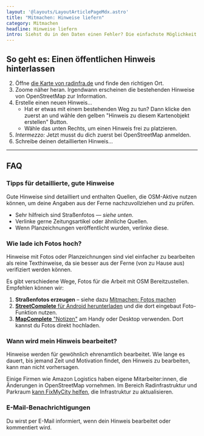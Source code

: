```yaml
---
layout: '@layouts/LayoutArticlePageMdx.astro'
title: "Mitmachen: Hinweise liefern"
category: Mitmachen
headline: Hinweise liefern
intro: Siehst du in den Daten einen Fehler? Die einfachste Möglichkeit dies mitzuteilen ist einen detaillierten Hinweis zu hinterlassen, der dann von OSM-Aktiven bearbeitet werden kann.
---
```



## So geht es: Einen öffentlichen Hinweis hinterlassen

2. Öffne <a href="https://tilda-geo.de/regionen/radinfra?map=6/51.07/13.35&config=ife2uk.1utl.f6&v=2&osmNotes=true" target='_blank'>die Karte von radinfra.de</a> und finde den richtigen Ort.
3. Zoome näher heran. Irgendwann erscheinen die bestehenden Hinweise von OpenStreetMap zur Information.
3. Erstelle einen neuen Hinweis…
   - Hat er etwas mit einem bestehenden Weg zu tun? Dann klicke den zuerst an und wähle den gelben "Hinweis zu diesem Kartenobjekt erstellen" Button.
   - Wähle das <PlusIcon className="size-5 inline-block"/> unten Rechts, um einen Hinweis frei zu platzieren.
3. <em>Intermezzo:</em> Jetzt musst du dich zuerst bei OpenStreetMap anmelden.
3. Schreibe deinen detaillierten Hinweis…

---

## FAQ

### Tipps für detaillierte, gute Hinweise

Gute Hinweise sind detailliert und enthalten Quellen, die OSM-Aktive nutzen können, um deine Angaben aus der Ferne nachzuvollziehen und zu prüfen.

- Sehr hilfreich sind Straßenfotos — _siehe unten_.
- Verlinke gerne Zeitungsartikel oder ähnliche Quellen.
- Wenn Planzeichnungen veröffentlicht wurden, verlinke diese.

### Wie lade ich Fotos hoch?

Hinweise mit Fotos oder Planzeichnungen sind viel einfacher zu bearbeiten als reine Texthinweise, da sie besser aus der Ferne (von zu Hause aus) verifiziert werden können.

Es gibt verschiedene Wege, Fotos für die Arbeit mit OSM Bereitzustellen. Empfehlen können wir:
1. <strong>Straßenfotos erzeugen</strong> – siehe dazu <a href="/mitmachen/fotos">Mitmachen: Fotos machen</a>
2. <a href="https://streetcomplete.app/" target='_blank'><strong>StreetComplete</strong> für Android herunterladen</a> und die dort eingebaut Foto-Funktion nutzen.
3. <a href="https://mapcomplete.org/notes.html" target='_blank'><strong>MapComplete</strong> "Notizen"</a> am Handy oder Desktop verwenden. Dort kannst du Fotos direkt hochladen.

### Wann wird mein Hinweis bearbeitet?

Hinweise werden für gewöhnlich ehrenamtlich bearbeitet. Wie lange es dauert, bis jemand Zeit und Motivation findet, den Hinweis zu bearbeiten, kann man nicht vorhersagen.

Einige Firmen wie Amazon Logistics haben eigene Mitarbeiter:innen, die Änderungen in OpenStreetMap vornehmen. Im Bereich Radinfrastruktur und Parkraum [kann FixMyCity helfen](/angebote), die Infrastruktur zu aktualisieren.

### E-Mail-Benachrichtigungen

Du wirst per E-Mail informiert, wenn dein Hinweis bearbeitet oder kommentiert wird.
